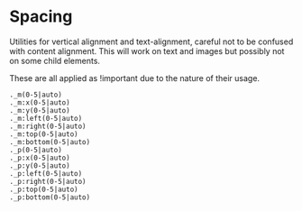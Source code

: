 
<Meta title="3. Modifiers/Spacing" />

# Spacing

Utilities for vertical alignment and text-alignment, careful not to be confused with content alignment. This will work on text and images but possibly not on some child elements.

These are all applied as !important due to the nature of their usage.

```
._m(0-5|auto)
._m:x(0-5|auto)
._m:y(0-5|auto)
._m:left(0-5|auto)
._m:right(0-5|auto)
._m:top(0-5|auto)
._m:bottom(0-5|auto)
._p(0-5|auto)
._p:x(0-5|auto)
._p:y(0-5|auto)
._p:left(0-5|auto)
._p:right(0-5|auto)
._p:top(0-5|auto)
._p:bottom(0-5|auto)
```



